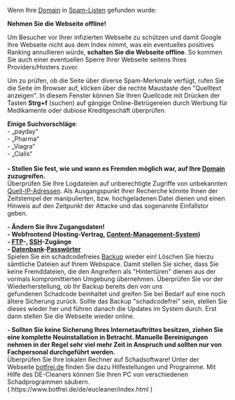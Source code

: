 Wenn Ihre [[Domain]] in [[Listen|Spam-Listen]] gefunden wurde:

'''Nehmen Sie die Webseite offline!'''

Um Besucher vor Ihrer infizierten Webseite zu schützen und damit Google Ihre Webseite nicht aus dem Index nimmt, was ein eventuelles positives Ranking annullieren würde, '''schalten Sie die Webseite offline'''. So kommen Sie auch einer eventuellen Sperre Ihrer Webseite seitens Ihres Providers/Hosters zuvor.

Um zu prüfen, ob die Seite über diverse Spam-Merkmale verfügt, rufen Sie die Seite im Browser auf, klicken über die rechte Maustaste den "Quelltext anzeigen". In diesem Fenster können Sie Ihren Quellcode mit Drücken der Tasten '''Strg+f''' (suchen) auf gängige Online-Betrügereien durch Werbung für Medikamente oder dubiose Kreditgeschäft überprüfen.

'''Einige Suchvorschläge''':<br>
- „payday“<br>
- „Pharma“<br>
- „Viagra“<br>
- „Cialis“<br><br>
'''- Stellen Sie fest, wie und wann es Fremden möglich war, auf Ihre [[Domain]] zuzugreifen. '''<br>

Überprüfen Sie Ihre Logdateien auf unberechtigte Zugriffe von unbekannten [[IP-Adresse|Quell-IP-Adressen]]. Als Ausgangspunkt Ihrer Recherche könnte Ihnen der Zeitstempel der manipulierten, bzw. hochgeladenen Datei dienen und einen Hinweis auf den Zeitpunkt der Attacke und das sogenannte Einfallstor geben.

'''- Ändern Sie Ihre Zugangsdaten!'''<br>
'''- Webfrontend (Hosting-Vertrag, [[Content-Management-Systeme|Content-Management-System]])'''<br>
'''- [[FTP]]-, [[SSH]]-Zugänge'''<br>
'''- [[Datenbank]]-[[starke Passwörter|Passwörter]]'''<br>

Spielen Sie ein schadcodefreies [[Daten sichern|Backup]] wieder ein!
Löschen Sie hierzu sämtliche Dateien auf Ihrem Webspace. Damit stellen Sie sicher, dass Sie keine Fremddateien, die den Angreifern als "Hintertüren" dienen aus der vormals kompromittierten Umgebung übernehmen.
Überprüfen Sie vor der Wiederherstellung, ob Ihr Backup bereits den von uns gefundenen Schadcode beinhaltet und greifen Sie bei Bedarf auf eine noch ältere Sicherung zurück.
Sollte das Backup "schadcodefrei" sein, stellen Sie dieses wieder her und führen danach die Updates im System durch. Erst dann stellen Sie die Webseite wieder online.

''' - Sollten Sie keine Sicherung Ihres Internetauftrittes besitzen, ziehen Sie eine komplette Neuinstallation in Betracht. Manuelle Bereinigungen nehmen in der Regel sehr viel mehr Zeit in Anspruch und sollten nur von Fachpersonal durchgeführt werden.'''<br>

Überprüfen Sie Ihre lokalen Rechner auf Schadsoftware! Unter der Webseite [https://www.botfrei.de botfrei.de] finden Sie dazu Hilfestellungen und Programme.
Mit Hilfe des DE-Cleaners können Sie Ihren PC von verschiedenen Schadprogrammen säubern. ( https://www.botfrei.de/de/eucleaner/index.html )
